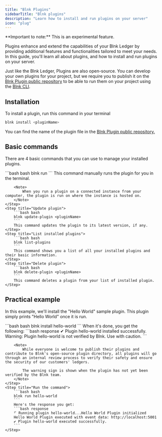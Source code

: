 ```yaml
---
title: "Blnk Plugins"
sidebarTitle: "Blnk plugins"
description: "Learn how to install and run plugins on your server"
icon: "plug"
---
```



<Warning>
    **Important to note:** This is an experimental feature.
</Warning>

Plugins enhance and extend the capabilities of your Blnk Ledger by providing additional features and functionalities tailored to meet your needs. In this guide, you'll learn all about plugins, and how to install and run plugins on your server. 

Just like the Blnk Ledger, Plugins are also open-source. You can develop your own plugins for your project, but we require you to publish it on the [Blnk Plugin public repository](https://github.com/blnkledger/blnk-plugins) to be able to run them on your project using the [Blnk CLI](blnk-cli).

## Installation

To install a plugin, run this command in your terminal

```bash bash
blnk install <pluginName>
```

You can find the name of the plugin file in the [Blnk Plugin public repository.](https://github.com/blnkfinance/blnk-plugins)

## Basic commands

There are 4 basic commands that you can use to manage your installed plugins.

<Steps>
    <Step title="Run plugin">
        ```bash bash
        blnk run <pluginName>
        ```
        This command manually runs the plugin for you in the terminal.

        <Note>
            When you run a plugin on a connected instance from your computer, the plugin is run on where the instance is hosted on.
        </Note>
    </Step>
    <Step title="Update plugin">
        ```bash bash
        blnk update-plugin <pluginName>
        ```
        This command updates the plugin to its latest version, if any.
    </Step>
    <Step title="List installed plugins">
        ```bash bash
        blnk list-plugins
        ```
        This command shows you a list of all your installed plugins and their basic information.
    </Step>
    <Step title="Delete plugin">
        ```bash bash
        blnk delete-plugin <pluginName>
        ```
        This command deletes a plugin from your list of installed plugin.
    </Step>
</Steps>

## Practical example

In this example, we'll install the "Hello World" sample plugin. This plugin simply prints "Hello World" once it is run.

<Steps>
    <Step title="Install the hello-world plugin">
        ```bash bash
        blnk install hello-world
        ```
        When it's done, you get the following:
        ```bash response
        ✔ Plugin hello-world installed successfully.
        Warning: Plugin hello-world is not verified by Blnk. Use with caution.
        ```

        <Note>
            While everyone is welcome to publish their plugins and contribute to Blnk's open-source plugin directory, all plugins will go through an internal review process to verify their safety and ensure the security of our customers' ledgers. 
            
            The warning sign is shown when the plugin has not yet been verified by the Blnk team.
        </Note>
    </Step>
    <Step title="Run the command">
        ```bash bash
        blnk run hello-world
        ```
        Here's the response you get:
        ```bash response
        ⠋ Running plugin hello-world...Hello World Plugin initialized
        Hello World Plugin executed with event data: http://localhost:5001
        ✔ Plugin hello-world executed successfully.
        ```
    </Step>
</Steps>

<NeedHelp />